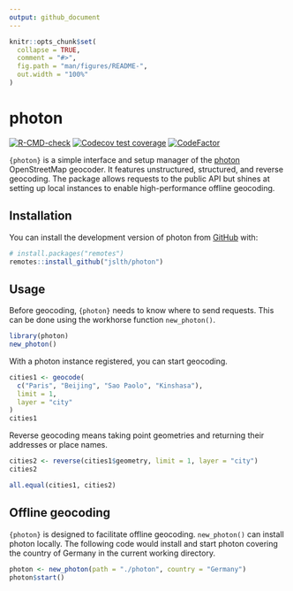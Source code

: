```yaml
---
output: github_document
---
```


<!-- README.md is generated from README.Rmd. Please edit that file -->

```r
knitr::opts_chunk$set(
  collapse = TRUE,
  comment = "#>",
  fig.path = "man/figures/README-",
  out.width = "100%"
)
```

# photon

<!-- badges: start -->
[![R-CMD-check](https://github.com/JsLth/photon/actions/workflows/R-CMD-check.yaml/badge.svg)](https://github.com/JsLth/photon/actions/workflows/R-CMD-check.yaml)
[![Codecov test
coverage](https://codecov.io/gh/JsLth/photon/branch/master/graph/badge.svg)](https://app.codecov.io/gh/JsLth/photon?branch=main)
[![CodeFactor](https://www.codefactor.io/repository/github/jslth/photon/badge/master)](https://www.codefactor.io/repository/github/jslth/photon/overview/master)
<!-- badges: end -->

`{photon}` is a simple interface and setup manager of the [photon](https://photon.komoot.io) OpenStreetMap geocoder. It features unstructured, structured, and reverse geocoding. The package allows requests to the public API but shines at setting up local instances to enable high-performance offline geocoding.

## Installation

You can install the development version of photon from [GitHub](https://github.com/) with:

``` r
# install.packages("remotes")
remotes::install_github("jslth/photon")
```

## Usage

Before geocoding, `{photon}` needs to know where to send requests. This can be done using the workhorse function `new_photon()`.

```r
library(photon)
new_photon()
```

With a photon instance registered, you can start geocoding.

```r
cities1 <- geocode(
  c("Paris", "Beijing", "Sao Paolo", "Kinshasa"),
  limit = 1,
  layer = "city"
)
cities1
```

Reverse geocoding means taking point geometries and returning their addresses or place names.

```r
cities2 <- reverse(cities1$geometry, limit = 1, layer = "city")
cities2
```

```r
all.equal(cities1, cities2)
```


## Offline geocoding

`{photon}` is designed to facilitate offline geocoding. `new_photon()` can install photon locally. The following code would install and start photon covering the country of Germany in the current working directory.

```r
photon <- new_photon(path = "./photon", country = "Germany")
photon$start()
```

